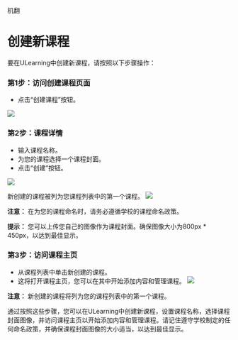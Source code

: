 机翻
# 创建新课程

要在ULearning中创建新课程，请按照以下步骤操作：

### 第1步：访问创建课程页面
- 点击“创建课程”按钮。

![](/img/utest/teacher/appendix01.png)

### 第2步：课程详情
- 输入课程名称。
- 为您的课程选择一个课程封面。
- 点击“创建”按钮。

![](/img/utest/teacher/appendix02.png)

新创建的课程被列为您课程列表中的第一个课程。
![](/img/utest/teacher/appendix03.png)

**注意：** 在为您的课程命名时，请务必遵循学校的课程命名政策。

**提示：** 您可以上传您自己的图像作为课程封面。确保图像大小为800px * 450px，以达到最佳显示。

### 第3步：访问课程主页
- 从课程列表中单击新创建的课程。
- 这将打开课程主页，您可以在其中开始添加内容和管理课程。
![](/img/utest/teacher/appendix04.png)

**注意：** 新创建的课程将列为您的课程列表中的第一个课程。

通过按照这些步骤，您可以在ULearning中创建新课程，设置课程名称，选择课程封面图像，并访问课程主页以开始添加内容和管理课程。请记住遵守学校制定的任何命名政策，并确保课程封面图像的大小适当，以达到最佳显示。
